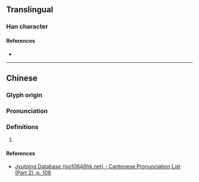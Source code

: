 {{character info/new}}
==Translingual==

===Han character===
{{Han char|rn=61|rad=心|as=08|sn=12|four=42332|canj=DLP|ids=⿱析心}}

====References====
* {{Han ref|kx=0389.250|dkj=10750|dj=0723.110|hdz=42309.070|uh=60C1|ud=24769|bh=D949|bd=55625}}

----

==Chinese==
{{zh-forms}}

===Glyph origin===
{{Han etym}}

===Pronunciation===
{{zh-pron
|m=xī
|c=sik1
|mc=y
|oc=y
|cat=
}}

===Definitions===
{{zh-hanzi}}

# {{rfdef|zh}}

====References====
* [http://www.iso10646hk.net/jp/document/download.jsp Jyutping Database (iso10646hk.net) - Cantonese Pronunciation List (Part 2), p. 108]